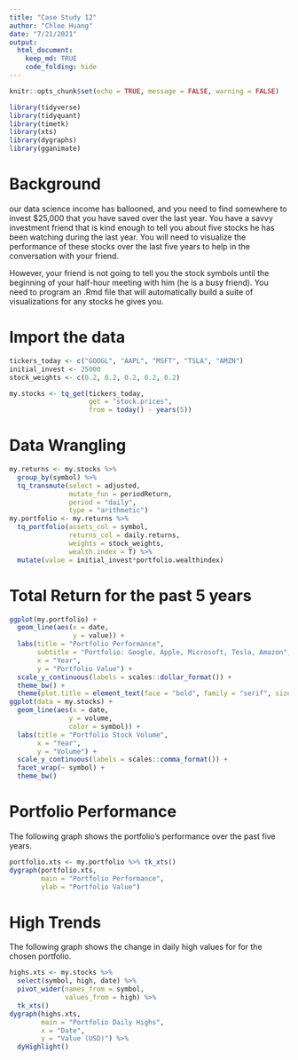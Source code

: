 ```yaml
---
title: "Case Study 12"
author: "Chloe Huang"
date: "7/21/2021"
output: 
  html_document: 
    keep_md: TRUE
    code_folding: hide
---
```


```r
knitr::opts_chunk$set(echo = TRUE, message = FALSE, warning = FALSE)
```

```r
library(tidyverse)
library(tidyquant)
library(timetk)
library(xts)
library(dygraphs)
library(gganimate)
```

# Background
our data science income has ballooned, and you need to find somewhere to invest $25,000 that you have saved over the last year. You have a savvy investment friend that is kind enough to tell you about five stocks he has been watching during the last year. You will need to visualize the performance of these stocks over the last five years to help in the conversation with your friend.

However, your friend is not going to tell you the stock symbols until the beginning of your half-hour meeting with him (he is a busy friend). You need to program an .Rmd file that will automatically build a suite of visualizations for any stocks he gives you.

# Import the data
```r
tickers_today <- c("GOOGL", "AAPL", "MSFT", "TSLA", "AMZN")
initial_invest <- 25000
stock_weights <- c(0.2, 0.2, 0.2, 0.2, 0.2)

my.stocks <- tq_get(tickers_today,
                    get = "stock.prices",
                    from = today() - years(5))
```

# Data Wrangling
```r
my.returns <- my.stocks %>% 
  group_by(symbol) %>% 
  tq_transmute(select = adjusted,
               mutate_fun = periodReturn,
               period = "daily",
               type = "arithmetic")
my.portfolio <- my.returns %>% 
  tq_portfolio(assets_col = symbol,
               returns_col = daily.returns,
               weights = stock_weights,
               wealth.index = T) %>% 
  mutate(value = initial_invest*portfolio.wealthindex)

```

# Total Return for the past 5 years
```r
ggplot(my.portfolio) +
  geom_line(aes(x = date,
                y = value)) +
  labs(title = "Portfolio Performance",
       subtitle = "Portfolio: Google, Apple, Microsoft, Tesla, Amazon",
       x = "Year",
       y = "Portfolio Value") +
  scale_y_continuous(labels = scales::dollar_format()) +
  theme_bw() +
  theme(plot.title = element_text(face = "bold", family = "serif", size = 15))
ggplot(data = my.stocks) +
  geom_line(aes(x = date,
               y = volume,
               color = symbol)) +
  labs(title = "Portfolio Stock Volume",
       x = "Year",
       y = "Volume") +
  scale_y_continuous(labels = scales::comma_format()) +  
  facet_wrap(~ symbol) +
  theme_bw()
```

# Portfolio Performance

The following graph shows the portfolio's performance over the past five years.

```r
portfolio.xts <- my.portfolio %>% tk_xts()
dygraph(portfolio.xts,
        main = "Portfolio Performance",
        ylab = "Portfolio Value")
```

# High Trends

The following graph shows the change in daily high values for for the chosen portfolio. 

```r
highs.xts <- my.stocks %>% 
  select(symbol, high, date) %>% 
  pivot_wider(names_from = symbol, 
              values_from = high) %>% 
  tk_xts()
dygraph(highs.xts,
        main = "Portfolio Daily Highs",
        x = "Date",
        y = "Value (USD)") %>% 
  dyHighlight()
```
